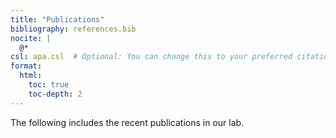```yaml
---
title: "Publications"
bibliography: references.bib
nocite: |
  @*
csl: apa.csl  # Optional: You can change this to your preferred citation style
format:
  html:
    toc: true
    toc-depth: 2
---
```


The following includes the recent publications in our lab.

::: {#refs}
:::

